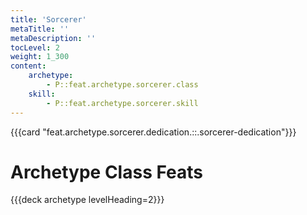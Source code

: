 ```yaml
---
title: 'Sorcerer'
metaTitle: ''
metaDescription: ''
tocLevel: 2
weight: 1_300
content:
    archetype:
        - P::feat.archetype.sorcerer.class
    skill:
        - P::feat.archetype.sorcerer.skill
---
```


{{{card "feat.archetype.sorcerer.dedication.::.sorcerer-dedication"}}}

# Archetype Class Feats

{{{deck archetype levelHeading=2}}}
